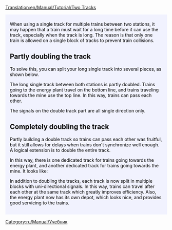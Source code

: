 [[Translation:en/Manual/Tutorial/Two Tracks]]
{{ru/Перевод|en/Manual/Tutorial/Two Tracks|0}}

{{en/Tabs|2|2
|ru/Manual/Tutorial/Две платформы|1. Две платформы<!--
-->|ru/Manual/Tutorial/Две колеи|2. Две колеи}}
<div style="padding:.5em 1em 1em 1em; border-top:none; background-color:#f1f2fe; color:#000;">
{{ru/Manual/Tutorial/Учебник}}
When using a single track for multiple trains between two stations, it may happen that a train must wait for a long time before it can use the track, especially when the track is long.
The reason is that only one train is allowed on a single block of tracks to prevent train collisions.

== Partly doubling the track ==
To solve this, you can split your long single track into several pieces, as shown below.
{{en/Phototable|[[File:en/Manual/Tutorial/PartlyDoubleTracks.png|400px]]|Partly doubling the track.|none}}

The long single track between both stations is partly doubled. Trains going to the energy plant travel on the bottom line, and trains traveling towards the mine use the top line. In this way, trains can pass each other.

The signals on the double track part are all single direction only.

== Completely doubling the track ==
Partly building a double track so trains can pass each other was fruitful, but it still allows for delays when trains don't synchronize well enough. A logical extension is to double the entire track.
{{en/Phototable|[[File:en/Manual/Tutorial/FullyDoubleTracks.png|400px]]|Completely doubling the track.|none}}

In this way, there is one dedicated track for trains going towards the energy plant, and another dedicated track for trains going towards the mine. It looks like:

In addition to doubling the tracks, each track is now split in multiple blocks with uni-directional signals. In this way, trains can travel after each other at the same track which greatly improves efficiency. Also, the energy plant now has its own depot, which looks nice, and provides good servicing to the trains.

</div>
[[Category:ru/Manual/Учебник]]